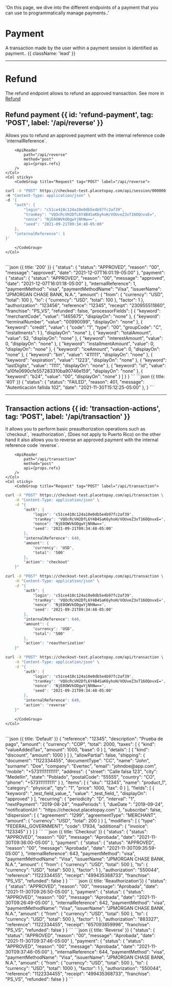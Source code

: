   'On this page, we dive into the different endpoints of a payment that you can use to programmatically manage payments..'


# Payment

A transaction made by the user within a payment session is identified as payment.. {{ className: 'lead' }}

---
# Refund
The refund endpoint allows to refund an approved transaction. See more in [Refund](/en/checkout/refund)


## Refund payment {{ id: 'refund-payment', tag: 'POST', label: '/api/reverse' }}

<Row>
    <Col>
        Allows you to refund an approved payment with the internal reference code `internalReference`.

        <ApiReader
            path="/api/reverse"
            method="post"
            api={props.refs}
        />
    </Col>
    <Col sticky>
        <CodeGroup title="Request" tag="POST" label="/api/reverse">
```bash {{ title: 'cURL' }}
curl -X "POST" https://checkout-test.placetopay.com/api/session/000000 \
-H "Content-Type: application/json" \
-d '{
    "auth": {
        "login": "c51ce410c124a10e0db5e4b97fc2af39",
        "tranKey": "VQOcRcVH2DfL6Y4B4SaK6yhoH/VOUveZ3xT16OQnvxE=",
        "nonce": "NjE0OWVkODgwYjNhNw==",
        "seed": "2021-09-21T09:34:48-05:00"
    },
    "internalReference": 1
}'
```
        </CodeGroup>
    </Col>
</Row>

<Row>
    <Col>
        <ApiReader
            path="/api/reverse"
            method="post"
            type="response"
            api={props.refs}
        />
    </Col>
    <Col sticky>
        <br />
        <CodeGroup title="Response">
```json {{ title: '200' }}
{
    "status": {
        "status": "APPROVED",
        "reason": "00",
        "message": "approved",
        "date": "2021-12-07T16:01:19-05:00"
    },
    "payment": {
        "status": {
        "status": "APPROVED",
        "reason": "00",
        "message": "approved",
        "date": "2021-12-07T16:01:18-05:00"
        },
        "internalReference": 1,
        "paymentMethod": "visa",
        "paymentMethodName": "Visa",
        "issuerName": "JPMORGAN CHASE BANK, N.A.",
        "amount": {
        "from": {
            "currency": "USD",
            "total": 100
        },
        "to": {
            "currency": "USD",
            "total": 100
        },
        "factor": 1
        },
        "authorization": "123456",
        "reference": "12345",
        "receipt": "230955511860",
        "franchise": "PS_VS",
        "refunded": false,
        "processorFields": [
        {
            "keyword": "merchantCode",
            "value": "1465675",
            "displayOn": "none"
        },
        {
            "keyword": "terminalNumber",
            "value": "00990099",
            "displayOn": "none"
        },
        {
            "keyword": "credit",
            "value": {
            "code": "1",
            "type": "00",
            "groupCode": "C",
            "installments": 1
            },
            "displayOn": "none"
        },
        {
            "keyword": "totalAmount",
            "value": 52,
            "displayOn": "none"
        },
        {
            "keyword": "interestAmount",
            "value": 0,
            "displayOn": "none"
        },
        {
            "keyword": "installmentAmount",
            "value": 0,
            "displayOn": "none"
        },
        {
            "keyword": "iceAmount",
            "value": 0,
            "displayOn": "none"
        },
        {
            "keyword": "bin",
            "value": "411111",
            "displayOn": "none"
        },
        {
            "keyword": "expiration",
            "value": "1223",
            "displayOn": "none"
        },
        {
            "keyword": "lastDigits",
            "value": "1111",
            "displayOn": "none"
        },
        {
            "keyword": "id",
            "value": "a10fe0690cfe557283310ba90746e159",
            "displayOn": "none"
        },
        {
            "keyword": "b24",
            "value": "00",
            "displayOn": "none"
        }
        ]
    }
}
```
```json {{ title: '401' }}
{
    "status": {
        "status": "FAILED",
        "reason": 401,
        "message": "Autenticación fallida 102",
        "date": "2021-11-30T15:12:25-05:00"
    },
}
```
        </CodeGroup>
    </Col>
</Row>

---

## Transaction actions {{ id: 'transaction-actions', tag: 'POST', label: '/api/transaction' }}

<Row>
    <Col>
        It allows you to perform basic preauthorization operations such as `checkout`, `reauthorization`, (Does not apply to Puerto Rico) on the other hand it also allows you to reverse an approved payment with the internal reference code `reverse`.

        <ApiReader
            path="/api/transaction"
            method="post"
            api={props.refs}
        />
    </Col>
    <Col sticky>
        <CodeGroup title="Request" tag="POST" label="/api/transaction">
```bash {{ title: 'CHECKOUT' }}
curl -X "POST" https://checkout-test.placetopay.com/api/transaction \
    -H "Content-Type: application/json" \
    -d "{
        "auth": {
            "login": "c51ce410c124a10e0db5e4b97fc2af39",
            "tranKey": "VQOcRcVH2DfL6Y4B4SaK6yhoH/VOUveZ3xT16OQnvxE=",
            "nonce": "NjE0OWVkODgwYjNhNw==",
            "seed": "2021-09-21T09:34:48-05:00"
        },
        "internalReference": 640,
        "amount": {
            "currency": "USD",
            "total": "500"
        },
        "action": "checkout"
    }"
```
```bash {{ title: 'REAUTHORIZATION' }}
curl -X "POST" https://checkout-test.placetopay.com/api/transaction \
    -H "Content-Type: application/json" \
    -d "{
        "auth": {
            "login": "c51ce410c124a10e0db5e4b97fc2af39",
            "tranKey": "VQOcRcVH2DfL6Y4B4SaK6yhoH/VOUveZ3xT16OQnvxE=",
            "nonce": "NjE0OWVkODgwYjNhNw==",
            "seed": "2021-09-21T09:34:48-05:00"
        },
        "internalReference": 640,
        "amount": {
            "currency": "USD",
            "total": "500"
        },
        "action": "reauthorization"
    }"
```
```bash {{ title: 'Reverse' }}
curl -X "POST" https://checkout-test.placetopay.com/api/transaction \
    -H "Content-Type: application/json" \
    -d "{
        "auth": {
            "login": "c51ce410c124a10e0db5e4b97fc2af39",
            "tranKey": "VQOcRcVH2DfL6Y4B4SaK6yhoH/VOUveZ3xT16OQnvxE=",
            "nonce": "NjE0OWVkODgwYjNhNw==",
            "seed": "2021-09-21T09:34:48-05:00"
        },
        "internalReference": 640,
        "action": "reverse"
    }"
```
        </CodeGroup>
    </Col>
</Row>

<Row>
    <Col>
        <ApiReader
            path="/api/transaction"
            method="post"
            type="response"
            api={props.refs}
        />
    </Col>
    <Col sticky>
        <br />
        <CodeGroup title="Response">
```json {{ title: 'Default' }}
{
    "reference": "12345",
    "description": "Prueba de pago",
    "amount": {
        "currency": "COP",
        "total": 2000,
        "taxes": [
        {
            "kind": "valueAddedTax",
            "amount": 1000,
            "base": 0
        }
        ],
        "details": [
        {
            "kind": "discount",
            "amount": 1000
        }
        ]
    },
    "allowPartial": false,
    "shipping": {
        "document": "1122334455",
        "documentType": "CC",
        "name": "John",
        "surname": "Doe",
        "company": "Evertec",
        "email": "johndoe@app.com",
        "mobile": "+5731111111111",
        "address": {
            "street": "Calle falsa 123",
            "city": "Medellín",
            "state": "Poblado",
            "postalCode": "55555",
            "country": "CO",
            "phone": "+573111111111"
        }
    },
    "items": [
        {
        "sku": "12345",
        "name": "product_1",
        "category": "physical",
        "qty": "1",
        "price": 1000,
        "tax": 0
        }
    ],
    "fields": [
        {
        "keyword": "_test_field_value_",
        "value": "_test_field_",
        "displayOn": "approved"
        }
    ],
    "recurring": {
        "periodicity": "D",
        "interval": "1",
        "nextPayment": "2019-08-24",
        "maxPeriods": 1,
        "dueDate ": "2019-09-24",
        "notificationUrl ": "https://checkout.placetopay.com"
    },
    "subscribe": false,
    "dispersion": [
        {
        "agreement": "1299",
        "agreementType": "MERCHANT",
        "amount": {
            "currency": "USD",
            "total": 200
        }
        }
    ],
    "modifiers": [
        {
        "type": "FEDERAL_GOVERNMENT",
        "code": 17934,
        "additional": {
            "invoice": "123345"
        }
        }
    ]
}
```
```json {{ title: 'Checkout' }}
{
    "status": {
        "status": "APPROVED",
        "reason": "00",
        "message": "Aprobada",
        "date": "2021-11-30T09:36:00-05:00"
    },
    "payment": {
        "status": {
        "status": "APPROVED",
        "reason": "00",
        "message": "Aprobada",
        "date": "2021-11-30T09:35:59-05:00"
        },
        "internalReference": 643,
        "paymentMethod": "visa",
        "paymentMethodName": "Visa",
        "issuerName": "JPMORGAN CHASE BANK, N.A.",
        "amount": {
        "from": {
            "currency": "USD",
            "total": 500
        },
        "to": {
            "currency": "USD",
            "total": 500
        },
        "factor": 1
        },
        "authorization": "550044",
        "reference": "1122334455",
        "receipt": "499435368733",
        "franchise": "PS_VS",
        "refunded": false
    }
}
```
```json {{ title: 'Reauthorization'}}
{
    "status": {
        "status": "APPROVED",
        "reason": "00",
        "message": "Aprobada",
        "date": "2021-11-30T09:26:50-05:00"
    },
    "payment": {
        "status": {
        "status": "APPROVED",
        "reason": "00",
        "message": "Aprobada",
        "date": "2021-11-30T09:26:49-05:00"
        },
        "internalReference": 642,
        "paymentMethod": "visa",
        "paymentMethodName": "Visa",
        "issuerName": "JPMORGAN CHASE BANK, N.A.",
        "amount": {
        "from": {
            "currency": "USD",
            "total": 500
        },
        "to": {
            "currency": "USD",
            "total": 500
        },
        "factor": 1
        },
        "authorization": "883327",
        "reference": "1122334455",
        "receipt": "657093859996",
        "franchise": "PS_VS",
        "refunded": false
    }
}
```
```json {{ title: 'Reverse' }}
{
    "status": {
        "status": "APPROVED",
        "reason": "00",
        "message": "Aprobada",
        "date": "2021-11-30T09:37:46-05:00"
    },
    "payment": {
        "status": {
        "status": "APPROVED",
        "reason": "00",
        "message": "Aprobada",
        "date": "2021-11-30T09:37:46-05:00"
        },
        "internalReference": 644,
        "paymentMethod": "visa",
        "paymentMethodName": "Visa",
        "issuerName": "JPMORGAN CHASE BANK, N.A.",
        "amount": {
        "from": {
            "currency": "USD",
            "total": 500
        },
        "to": {
            "currency": "USD",
            "total": 1000
        },
        "factor": 1
        },
        "authorization": "550044",
        "reference": "1122334455",
        "receipt": "499435368733",
        "franchise": "PS_VS",
        "refunded": false
    }
}
```
        </CodeGroup>
    </Col>
</Row>